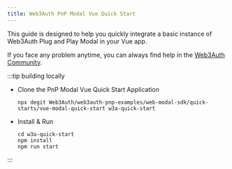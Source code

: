 ```yaml
---
title: Web3Auth PnP Modal Vue Quick Start
---
```


This guide is designed to help you quickly integrate a basic instance of Web3Auth Plug and Play
Modal in your Vue app.

If you face any problem anytime, you can always find help in the
[Web3Auth Community](https://web3auth.io/community/c/help-pnp/pnp-web/7).

:::tip building locally

- Clone the PnP Modal Vue Quick Start Application

  ```shell npm2yarn
  npx degit Web3Auth/web3auth-pnp-examples/web-modal-sdk/quick-starts/vue-modal-quick-start w3a-quick-start
  ```

- Install & Run

  ```shell npm2yarn
  cd w3a-quick-start
  npm install
  npm run start
  ```

:::
